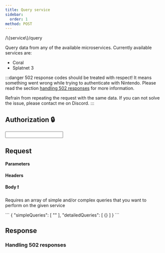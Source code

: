 ```yaml
---
title: Query service
sidebar:
  order: 1
method: POST
---
```


<Path method="POST">
/\{service\}/query
</Path>

Query data from any of the available microservices. Currently available services are:

* Coral
* Splatnet 3

:::danger
502 response codes should be treated with respect! It means something went wrong while trying to authenticate with Nintendo.
Please read the section [handling 502 responses](#handling-502-responses) for more information.

Refrain from repeating the request with the same data. If you can not solve the issue, please contact me on Discord.
:::

## Authorization 🔒

<Input valueName="HTTP Bearer" valueType="string" required inputType="text" exampleValue="sessiontoken" valueDescription="Uses the sessiontoken generate from the generate token endpoint"/>

## Request

#### Parameters

#### Headers

#### Body ❗

Requires an array of simple and/or complex queries that you want to perform on the given service

<DynamicCode language="json" id="request-body">
      ```
      {
        "simpleQueries": [
          ""
        ],
        "detailedQueries": [
          {}
        ]
      }
      ```
</ DynamicCode>


<ApiTester url="/service/query" />

## Response

### Handling 502 responses